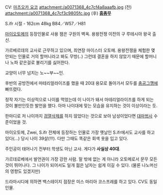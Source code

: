 CV: [[마츠오카 요코]]
attachment:/a0071368_4c7cf4a8aaafb.jpg
(전)
attachment:/a0071368_4c7cf3c9805fc.jpg
(후)
'''[[흠좀무]]'''

S.ifr 시절 - 162cm 48kg B84／W57／H81

[[마이오토메]]의 등장인물로 사용 잼은 구원의 벽옥. 용왕전쟁 이전의 구 루테시아 왕국 출신.

가르베르데의 교사로 근무하고 있으며, 최연장 마이스터 오토메. 용왕전쟁을 체험한 몇 안되는 인물로 거의 할머니라고 봐도 무방(..) 그런데 결혼을 하지 않았기 때문에 할머니나 노파 같은걸로 불리기를 싫어한다.

교양이 너무 넘치는 노~~부~~인.

후반의 공방전에서 마테리얼라이즈를 했을 때 20대 용모로 돌아가서
모두를 [[충공그깽]]에 빠뜨렸다.

정작 자기는 이상적으로 나이를 먹었는데 이 나이가 돼서 마테리얼라이즈를 하게 되는 것이 불만인듯한 발언을 했다. 아마 나이대에 맞는 모습을 유지하는 것이 이상이라는 듯.

한마디로 저 나이까지 [[검열삭제]]를 하지 않았다는 것으로 보아 남성이었다면 [[대마법사]] 수준이었을 것.

마이오토메, Zwei, S.ifr 전체에 등장하는 인물로 가장 옛날인 S.ifr에서도 교사를 하고 있다(...) 당시 나이 39살(!!!). 다만 그때도 똑같은 회색 옷을 입고 있다.

주인공이 태어나기 전부터 학생도 아닌 교사. 게다가 '''사실상 40대'''.

가르데로베에서 발언권이 가장 강한 사람.
말 밖에 없는 게 아니라 오토메로서 문무 모든 것이 뛰어나다. 그 나이가 되어서도 일개 젊은 남자는 쉽게 이길 수 있다. (물론 나노머신의 영향도 있겠지만)

드라마시디에 의하면 백스테이지 점장은 미스 마리아 코스프레를 하고 있다. CV도 동일인물.
